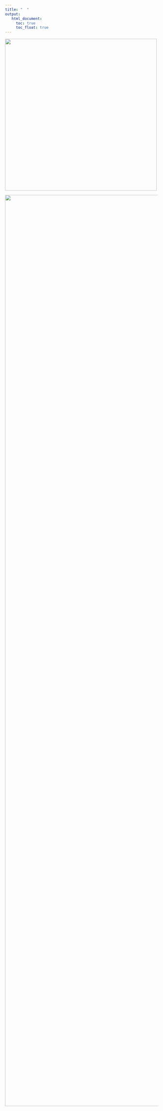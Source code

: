 ```yaml
---
title: "  "
output: 
   html_document:
     toc: true
     toc_float: true
---
```


![](img/banner001.png){width='500px'}

![](img/fondo1.jpg){width='3000px'}


